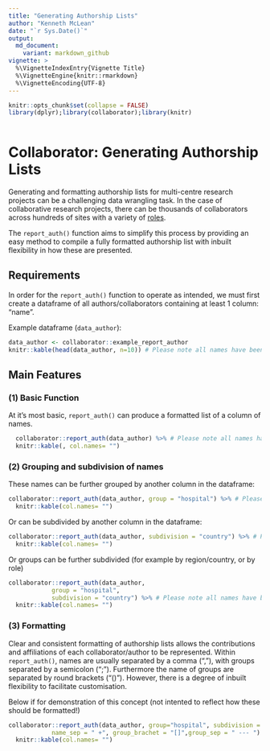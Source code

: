```yaml
---
title: "Generating Authorship Lists"
author: "Kenneth McLean"
date: "`r Sys.Date()`"
output:
  md_document:
    variant: markdown_github
vignette: >
  %\VignetteIndexEntry{Vignette Title}
  %\VignetteEngine{knitr::rmarkdown}
  %\VignetteEncoding{UTF-8}
---
```


```r
knitr::opts_chunk$set(collapse = FALSE)
library(dplyr);library(collaborator);library(knitr)
  
```
# Collaborator: Generating Authorship Lists

Generating and formatting authorship lists for multi-centre research projects can be a challenging data wrangling task. In the case of collaborative research projects, there can be thousands of collaborators across hundreds of sites with a variety of [roles](https://doi.org/10.1016/j.ijsu.2017.12.019).\n 

The `report_auth()` function aims to simplify this process by providing an easy method to compile a fully formatted authorship list with inbuilt flexibility in how these are presented.

## Requirements
In order for the `report_auth()` function to operate as intended, we must first create a dataframe of all authors/collaborators containing at least 1 column: "name".

Example dataframe (`data_author`):
```r

data_author <- collaborator::example_report_author
knitr::kable(head(data_author, n=10)) # Please note all names have been randomly generated
```

## Main Features
### (1) Basic Function
At it's most basic, `report_auth()` can produce a formatted list of a column of names.
```r
  collaborator::report_auth(data_author) %>% # Please note all names have been randomly generated
  knitr::kable(, col.names= "") 
```

### (2) Grouping and subdivision of names

These names can be further grouped by another column in the dataframe:
```r
collaborator::report_auth(data_author, group = "hospital") %>% # Please note all names have been randomly generated
  knitr::kable(col.names= "") 
```

Or can be subdivided by another column in the dataframe:
```r

collaborator::report_auth(data_author, subdivision = "country") %>% # Please note all names have been randomly generated
  knitr::kable(col.names= "")
```

Or groups can be further subdivided (for example by region/country, or by role)
```r
collaborator::report_auth(data_author,
            group = "hospital",
            subdivision = "country") %>% # Please note all names have been randomly generated
  knitr::kable(col.names= "")
```

### (3) Formatting
Clear and consistent formatting of authorship lists allows the contributions and affiliations of each collaborator/author to be represented. Within `report_auth()`, names are usually separated by a comma (","), with groups separated by a semicolon (";"). Furthermore the name of groups are separated by round brackets ("()"). However, there is a degree of inbuilt flexibility to facilitate customisation.

Below if for demonstration of this concept (not intented to reflect how these should be formatted!)


```r
collaborator::report_auth(data_author, group="hospital", subdivision = "country",
            name_sep = " +", group_brachet = "[]",group_sep = " --- ") %>% # Please note all names have been randomly generated
  knitr::kable(col.names= "")
```
